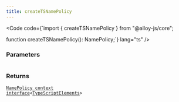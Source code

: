 ```yaml
---
title: createTSNamePolicy
---
```







<Code code={`import { createTSNamePolicy } from "@alloy-js/core";

function createTSNamePolicy(): NamePolicy<TypeScriptElements>;`} lang="ts" />

### Parameters

<table>
  
</table>



### Returns

<code><a href="../../../core/contexts/namepolicy/">NamePolicy context interface</a>&lt;<a href="../../types/typescriptelements/">TypeScriptElements</a>></code>








